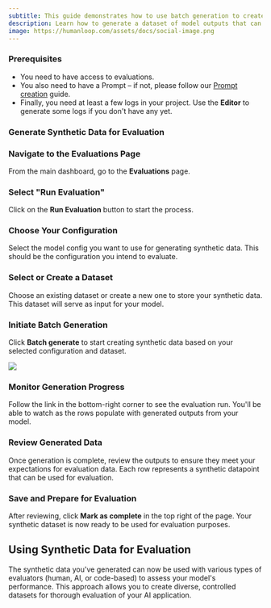 ```yaml
---
subtitle: This guide demonstrates how to use batch generation to create synthetic data for evaluation purposes.
description: Learn how to generate a dataset of model outputs that can be used for evaluating your AI application's performance.
image: https://humanloop.com/assets/docs/social-image.png
---
```


### Prerequisites

- You need to have access to evaluations.
- You also need to have a Prompt – if not, please follow our [Prompt creation](./create-prompt) guide.
- Finally, you need at least a few logs in your project. Use the **Editor** to generate some logs if you don't have any yet.

### Generate Synthetic Data for Evaluation

<Steps>

### Navigate to the Evaluations Page

From the main dashboard, go to the **Evaluations** page.

### Select "Run Evaluation"

Click on the **Run Evaluation** button to start the process.

### Choose Your Configuration

Select the model config you want to use for generating synthetic data. This should be the configuration you intend to evaluate.

### Select or Create a Dataset

Choose an existing dataset or create a new one to store your synthetic data. This dataset will serve as input for your model.

### Initiate Batch Generation

Click **Batch generate** to start creating synthetic data based on your selected configuration and dataset.

<img src="../../../assets/images/3d438cd-image.png" />

### Monitor Generation Progress

Follow the link in the bottom-right corner to see the evaluation run. You'll be able to watch as the rows populate with generated outputs from your model.

### Review Generated Data

Once generation is complete, review the outputs to ensure they meet your expectations for evaluation data. Each row represents a synthetic datapoint that can be used for evaluation.

### Save and Prepare for Evaluation

After reviewing, click **Mark as complete** in the top right of the page. Your synthetic dataset is now ready to be used for evaluation purposes.

</Steps>

## Using Synthetic Data for Evaluation

The synthetic data you've generated can now be used with various types of evaluators (human, AI, or code-based) to assess your model's performance. This approach allows you to create diverse, controlled datasets for thorough evaluation of your AI application.
